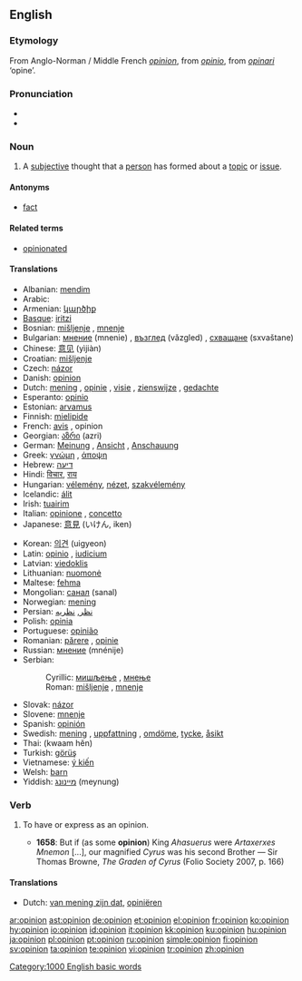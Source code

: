 {{also|opinión}}
==English==

{{rank|wind|drew|strength|596|opinion|according|walked|office}}

===Etymology===
From Anglo-Norman / Middle French ''[[#French|opinion]]'', from {{etyl|la}} ''[[opinio]]'', from ''[[opinari]]'' ‘opine’.

===Pronunciation===
* {{IPA|/əˈpɪnjən/}}
* {{audio|en-us-opinion.ogg|Audio (US)}}

===Noun===
{{en-noun}}

# A [[subjective]] thought that a [[person]] has formed about a [[topic]] or [[issue]].

====Antonyms====
* [[fact]]

====Related terms====
* [[opinionated]]

====Translations====
{{trans-top|subjective thought}}
* Albanian: [[mendim]]
* Arabic: {{Arab|[[رأي]]}} {{IPAchar|(rā’i)}} {{m}}
* Armenian: [[կարծիք]]
* [[Basque]]: [[iritzi]]
* Bosnian: [[mišljenje]] {{n}}, [[mnenje]] {{n}}
* Bulgarian: [[мнение]] (mnenie) {{n}}, [[възглед]] (vǎzgled) {{m}}, [[схващане]] (sxvaštane) {{n}}
* Chinese: [[意见]] (yìjiàn)
* Croatian: [[mišljenje]]
* Czech: [[názor]] {{m}}
* Danish: [[#Danish|opinion]]
* Dutch: [[mening]] {{f}}, [[opinie]] {{f}}, [[visie]] {{f}}, [[zienswijze]] {{f}}, [[gedachte]] {{f}}
* Esperanto: [[opinio]]
* Estonian: [[arvamus]]
* Finnish: [[mielipide]]
* French: [[avis#French|avis]] {{m}}, opinion {{f}}
* Georgian: [[აზრი]] (azri)
* German: [[Meinung]] {{f}}, [[Ansicht]] {{f}}, [[Anschauung]] {{f}}
* Greek: [[γνώμη]] {{f}}, [[άποψη]] {{f}}
* Hebrew: [[דיעה]] {{f}}
* Hindi: [[विचार]], [[राय]]
* Hungarian: [[vélemény]], [[nézet]], [[szakvélemény]]
* Icelandic: [[álit]]
* Irish: [[tuairim]]
* Italian: [[opinione]] {{f}}, [[concetto]] {{m}}
* Japanese: [[意見]] (いけん, iken)
{{trans-mid}}
* Korean: [[의견]] (uigyeon)
* Latin: [[opinio]] {{f}}, [[iudicium]] {{n}}
* Latvian: [[viedoklis]] {{m}}
* Lithuanian: [[nuomonė]] {{f}}
* Maltese: [[fehma]]
* Mongolian: [[санал]] (sanal)
* Norwegian: [[mening]]
* Persian: [[نظر]], [[نظريه]]
* Polish: [[opinia]] {{f}}
* Portuguese: [[opinião]] {{f}}
* Romanian: [[părere]] {{f}}, [[opinie]] {{f}}
* Russian: [[мнение]] (mnénije) {{n}}
* Serbian:
*: Cyrillic: [[мишљење]] {{n}}, [[мнење]] {{n}}
*: Roman: [[mišljenje]] {{n}}, [[mnenje]] {{n}}
* Slovak: [[názor]] {{m}}
* Slovene: [[mnenje]] {{n}}
* Spanish: [[opinión]] {{f}}
* Swedish: [[mening]] {{c}}, [[uppfattning]] {{c}}, [[omdöme]], [[tycke]], [[åsikt]]
* Thai: {{Thai|[[ความเห็น]]}} (kwaam hĕn)
* Turkish: [[görüş]]
* Vietnamese: [[ý kiến]]
* Welsh: [[barn]]
* Yiddish: [[מיינונג]] (meynung) {{f}}
{{trans-bottom}}

===Verb===
{{en-verb}}

# {{transitive}} To have or express as an opinion.
#* '''1658''': But if (as some '''opinion''') King ''Ahasuerus'' were ''Artaxerxes Mnemon'' [...], our magnified ''Cyrus'' was his second Brother — Sir Thomas Browne, ''The Graden of Cyrus'' (Folio Society 2007, p. 166)

====Translations====
{{trans-top|To have or express as an opinion}}
* Dutch: [[van mening zijn dat]], [[opiniëren]]
{{trans-mid}}
{{trans-bottom}}

[[Category:1000 English basic words]]

[[ar:opinion]]
[[ast:opinion]]
[[de:opinion]]
[[et:opinion]]
[[el:opinion]]
[[fr:opinion]]
[[ko:opinion]]
[[hy:opinion]]
[[io:opinion]]
[[id:opinion]]
[[it:opinion]]
[[kk:opinion]]
[[ku:opinion]]
[[hu:opinion]]
[[ja:opinion]]
[[pl:opinion]]
[[pt:opinion]]
[[ru:opinion]]
[[simple:opinion]]
[[fi:opinion]]
[[sv:opinion]]
[[ta:opinion]]
[[te:opinion]]
[[vi:opinion]]
[[tr:opinion]]
[[zh:opinion]]